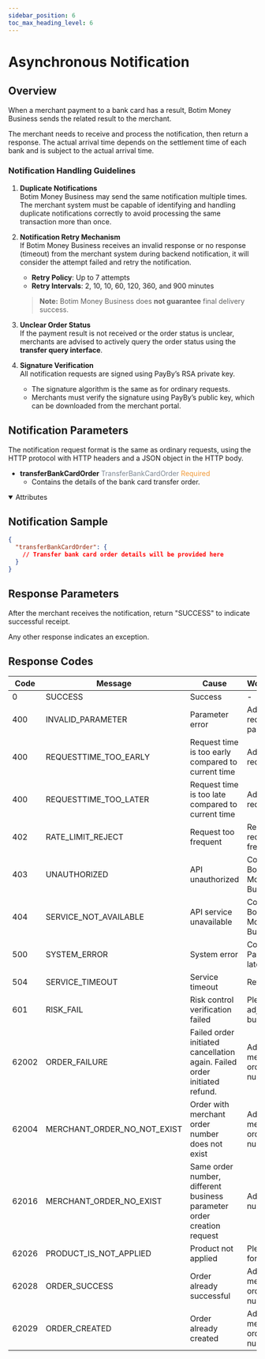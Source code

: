```yaml
---
sidebar_position: 6
toc_max_heading_level: 6
---
```



# Asynchronous Notification

## Overview

When a merchant payment to a bank card has a result, Botim Money Business sends the related result to the merchant. 

The merchant needs to receive and process the notification, then return a response. 
The actual arrival time depends on the settlement time of each bank and is subject to the actual arrival time.


### Notification Handling Guidelines

1. **Duplicate Notifications**  
   Botim Money Business may send the same notification multiple times. The merchant system must be capable of identifying and handling duplicate notifications correctly to avoid processing the same transaction more than once.

2. **Notification Retry Mechanism**  
   If Botim Money Business receives an invalid response or no response (timeout) from the merchant system during backend notification, it will consider the attempt failed and retry the notification.  
   - **Retry Policy**: Up to 7 attempts  
   - **Retry Intervals**: 2, 10, 10, 60, 120, 360, and 900 minutes  

   > **Note:** Botim Money Business does **not guarantee** final delivery success.

3. **Unclear Order Status**  
   If the payment result is not received or the order status is unclear, merchants are advised to actively query the order status using the **transfer query interface**.

4. **Signature Verification**  
   All notification requests are signed using PayBy’s RSA private key.  
   - The signature algorithm is the same as for ordinary requests.  
   - Merchants must verify the signature using PayBy’s public key, which can be downloaded from the merchant portal.


## Notification Parameters

The notification request format is the same as ordinary requests, using the HTTP protocol with HTTP headers and a JSON object in the HTTP body.

- **transferBankCardOrder** <font color='#7d8793'>TransferBankCardOrder</font> <font color='#f19938'>Required</font>  
  - Contains the details of the bank card transfer order.  


 <details open={true}>
  <summary>Attributes</summary>
    <TransferBankCardOrder/>
  </details>

## Notification Sample

```json
{
  "transferBankCardOrder": {
    // Transfer bank card order details will be provided here
  }
}
```

## Response Parameters

After the merchant receives the notification, return "SUCCESS" to indicate successful receipt. 

Any other response indicates an exception.

## Response Codes

| Code  | Message                     | Cause                                                       | Workaround                     |
| ----- | --------------------------- | ------------------------------------------------------------ | ---------------------------- |
| 0     | SUCCESS                     | Success                                                      | -                            |
| 400   | INVALID_PARAMETER           | Parameter error                                              | Adjust request parameters    |
| 400   | REQUESTTIME_TOO_EARLY       | Request time is too early compared to current time           | Adjust request time          |
| 400   | REQUESTTIME_TOO_LATER       | Request time is too late compared to current time            | Adjust request time          |
| 402   | RATE_LIMIT_REJECT           | Request too frequent                                         | Reduce request frequency     |
| 403   | UNAUTHORIZED                | API unauthorized                                             | Contact Botim Money Business                |
| 404   | SERVICE_NOT_AVAILABLE       | API service unavailable                                      | Contact Botim Money Business                |
| 500   | SYSTEM_ERROR                | System error                                                 | Contact PayBy, retry later   |
| 504   | SERVICE_TIMEOUT             | Service timeout                                              | Retry later                  |
| 601   | RISK_FAIL                   | Risk control verification failed                             | Please adjust business       |
| 62002 | ORDER_FAILURE               | Failed order initiated cancellation again. Failed order initiated refund. | Adjust merchant order number |
| 62004 | MERCHANT_ORDER_NO_NOT_EXIST | Order with merchant order number does not exist              | Adjust merchant order number |
| 62016 | MERCHANT_ORDER_NO_EXIST     | Same order number, different business parameter order creation request | Adjust order number          |
| 62026 | PRODUCT_IS_NOT_APPLIED      | Product not applied                                          | Please apply for product     |
| 62028 | ORDER_SUCCESS               | Order already successful                                     | Adjust merchant order number |
| 62029 | ORDER_CREATED               | Order already created                                        | Adjust merchant order number |
